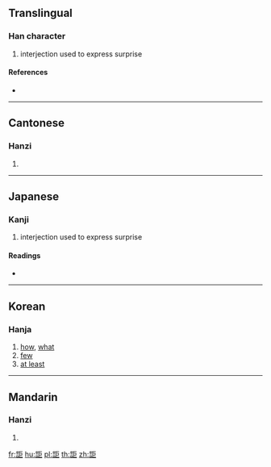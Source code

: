 {{character info/new}}
{{also|讵}}
==Translingual==

===Han character===
{{Han char|rn=149|rad=言|as=05|sn=12|four=01617|canj=YRSS}}

# interjection used to express surprise

====References====
* {{Han ref|kx=1154.160|dkj=35370|dj=1620.180|hdz=63945.010|uh=8A4E|ud=35406|bh=DBD6|bd=56278}}

----

==Cantonese==

===Hanzi===
{{yue-hanzi|jyut=|y=geui6|sim=讵}}

# {{defn|lang=yue|sort=言05}}

----

==Japanese==

===Kanji===
{{ja-kanji|grade=|rs=言05}}

# interjection used to express surprise

====Readings====
* {{ja-readings|on=[[きょ]] (kyo), [[ご]] (go)|kun=[[なんぞ]] (nanzo)|nanori=}}

----

==Korean==

===Hanja===
{{ko-hanja|hangeul=거|eumhun=|rv=geo|mr=kŏ|y=ke}}

# [[how]], [[what]]
# [[few]]
# [[at least]]

----

==Mandarin==

===Hanzi===
{{cmn-hanzi|sim=讵|pin=[[jù]] ([[ju4]])|wg=chü<sup>4</sup>}}

# {{defn|lang=cmn|sort=言05}}

[[fr:詎]]
[[hu:詎]]
[[pl:詎]]
[[th:詎]]
[[zh:詎]]